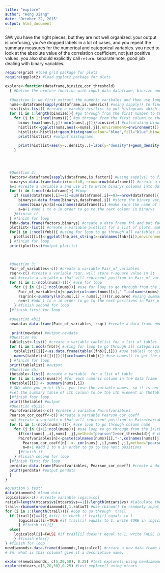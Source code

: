 ```yaml
---
title: "explore"
author: "Hong Jiang"
date: "October 22, 2015"
output: html_document
---
```


SW: you have the right pieces, but they are not well organized. your output is confusing, you've dropped labels in a lot of cases, and you repeat the summary measures for the numerical and categorical variables. you need to look at the absolute value of the correlation coefficient, not just positive values. you also should explicitly call `return`. separate note, good job dealing with binary variables.

```r
require(grid) #load grid package for plots
require(ggplot2) #load ggplot2 package for plots

explore<-function(dataframe,binsize,cor_threshold)
  { #Define the explore function with input data dataframe, binsize and cor_threshold
  
  #Question 1: we first extract the numeric varibales and then use loop for histgram by ggplot()
  nums<-dataframe[sapply(dataframe,is.numeric)] #using sapply() to find all numeric column and put them into variable nums
  histlist<-list() #create a varable histlist to put histograms which is empty now
  for (i in 1:length(binsize)){ #go through from the first number to the last in binsize
    for (j in 1:(ncol(nums))){ #go through from the first column to the last in nums
      binw<-(max(nums[,j])-min(nums[,j]))/binsize[i] #calculating binwidth for histogram 
      histlist<-ggplot(nums,aes(x=nums[,j]),environment=environment()) #using ggplot to draw the plot for every numerical variable,use environment parameter
      histlist<-histlist+geom_histogram(colour="blue",fill="blue",binwidth=binw)+labs(x=colnames(nums)[j])+geom_vline(xintercept=mean(nums[,j]),colour="red") #add blue histogram,label x, then draw a vertical red line at the mean
      print(histlist) #output histograms 
      
      print(histlist+aes(y=..density..)+labs(y="density")+geom_density()) #output histograms using density and label the y label 
    }


  
  
  #Question 2: 
  factors<-dataframe[sapply(dataframe,is.factor)] #using sapply() to find all factor columns 
  binarys<-data.frame(matrix(ncol=0, nrow=nrow(dataframe))) #create a data frame for binarys 
  a=1 #create a variable a and use it to write binarys columns into data frame
  for (i in 1:ncol(dataframe)){ #loop
    if (sum(dataframe[,i]==1)+sum(dataframe[,i]==0)==nrow(dataframe)){ #use if() and sum() to check if there are columns only have 0s and 1s
      binarys<-data.frame(binarys,dataframe[,i]) #store the binary variables into binarys variable
      names(binarys)[a]=colnames(dataframe)[i] #make sure the name of the column won't change in new data frame
      a=a+1 #add 1 to a in order to go to the next column in binarys
    }#finish if
  } #finish for loop
  fnb<-data.frame(factors,binarys) #create a data frame fnl and put factors and logicals in it
  plotlist<-list() #create a variable plotlist for a list of plots, make it empty, we will use it to put all plots
  for(i in 1:ncol(fnb)){ #using for loop to go through all variables in fnl
    plotlist[[i]]<-ggplot(fnb,aes_string(x=colnames(fnb)[i]),environment=environment())+geom_bar(colour="gray",fill="grey")+ggtitle(paste(colnames(fnb)[i],"distribution")) #put a gray bar graph for ith column in fnl into plotlist[[i]], label xlabel and write title, and use use environment parameter
  } #finish for loop
  print(plotlist)#output plotlist
  
  
  
  #Question 3:
  Pair_of_variables<-c() #create a variable Pair_of_variables
  rsqr<-c() #create a variable rsqr, will store r-square value in it
  n=1 #create a variable n that will represent position in Pair_of_variables and rsquared and make it equal to 1 first
  for (i in 1:(ncol(nums)-1)){ #use for loop
    for (j in (i+1):ncol(nums)){ #use for loop to go through from the i+1th column name to the last in dataframenum
      Pair_of_variables[n]<-paste(colnames(nums)[i],"-",colnames(nums)[j],sep="") #using paste() to write pair of variable names in a single string separated by a -
      rsqr[n]<-summary(lm(nums[,i] ~ nums[,j]))$r.squared #using summary() and lm() to get the r-square value between two varaibles
      n=n+1 #add 1 to n in order to go to the next positions in Pair_of_variables and rsq
    } #finish second for loop
  }#finish first for loop
  
  #Question 4bii
  newdata<-data.frame(Pair_of_variables, rsqr) #create a data frame newdata that has Pair_of_variables and rsqr 
 
   print(newdata) #output newdata 
  #Question 4a:
  tablelist<-list() #create a variable tablelist for a list of tables
  for (i in 1:ncol(fnb)){ #using for loop to go through all categoricals and binary variables in dataframe
    tablelist[[i]]<-as.data.frame(table((fnb)[,i])) #use table() to give the counts of ith column in fnb, convert it to a data frame and put into tablelist[[i]]
    names(tablelist[[i]])[1]=colnames(fnb[i]) #use names() to get the variable name in the corresponding column name
  } #finish for loop
  print(tablelist) #output 
  #Question 4bi: 
  thetable<-list() #create a variable  for a list of table
  for (i in 1:ncol(nums)){ #for each numeric column in the data frame
  thetable[[i]] <- summary(nums[,i]) 
  # SW: when you print this, you lose the variable names, so it is not helpful
  #let the summary table of ith column to be the ith element in thetable
  }#finish foor loop
  print(thetable) #output 
  #Question 4biii:
  Pairofvariables<-c() #create a variable Pairofvariables
  Pearson_cor_coeff<-c() #create a variable Pearson_cor_coeff
  n=1 #create a variable n that will represent position in Pairofvariables and Pearson_cor_coeff
  for (i in 1:(ncol(nums)-1)){ #use loop to go through column name 
    for (j in (i+1):ncol(nums)){ #use loop to go through from the i+1th column name to the last in nums
      if(cor(nums[ ,i],nums[ ,j],method="pearson")>cor_threshold){ # check if the pearson correlation coefficient between ith column and jth column in nums larger than the input value cor_threshold
      Pairofvariables[n]<-paste(colnames(nums)[i],"-",colnames(nums)[j],sep="") #paste() to write pair of variable names in a single string separated by a -, and put into Pair_of_variables
        Pearson_cor_coeff[n]  <- cor(nums[ ,i],nums[ ,j],method="pearson") #cor() to calculate the Pearson correlation coefficient and store the result in Pearson_cor_coeff
        n=n+1 #add 1 to n in order to go to the next positions 
      }#finish if
    } #finish second for loop
  }#finish first for loop
  perdata<-data.frame(Pairofvariables, Pearson_cor_coeff) #create a data frame called including Pairofvariables and Pearson_cor_coeff 
  print(perdata) #output perdata
  }
}
```

```r
#question 5 test:
data(diamonds) #load data
logicalcol<-c() #create variable logicalcol
ratioT=length(mtcars$vs[mtcars$vs==1])/length(mtcars$vs) #Calculate the ratio of 1 in the mtcars$vs variable, and put it in variable ratioT
trail<-rbinom(nrow(diamonds),1,ratioT) #use rbinom() to randomly input 0 and 1 into trail based on ratioT, and let the length of trail equal to the length of diamonds
for (i in 1:(length(trail))){ #oop to go through  trail
  if (trail[i]==1){ #if() to check if trail[i] equals to 1
      logicalcol[i]=TRUE #if trail[i] equals to 1, write TURE in logicalcol[i]
      } #finish if(){}
  else{
    logicalcol[i]=FALSE #if trail[i] doesn't equal to 1, write FALSE in logicalcol[i]
    } #finish eles{}
} #finish for loop
newdiamonds<-data.frame(diamonds,logicalcol) #create a new data frame called newdiamonds and put diamonds and logicalcol into it
# SW: what is this column? give it a descriptive name.

explore(newdiamonds, c(5,20,50), 0.25) #test explore() using newdiamonds
explore(mtcars,c(5,20,50),0.25) #test explore() using mtcars
```
